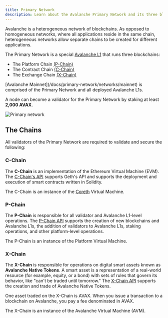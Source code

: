 ```yaml
---
title: Primary Network
description: Learn about the Avalanche Primary Network and its three blockchains.
---
```


Avalanche is a heterogeneous network of blockchains. As opposed to homogeneous networks, where all applications reside in the same chain, heterogeneous networks allow separate chains to be created for different applications.

The Primary Network is a special [Avalanche L1](/docs/quick-start/avalanche-l1s) that runs three blockchains:

- The Platform Chain [(P-Chain)](/docs/primary-network/overview#p-chain)
- The Contract Chain [(C-Chain)](/docs/primary-network/overview#c-chain)
- The Exchange Chain [(X-Chain)](/docs/primary-network/overview#x-chain)

<Callout title="Note">
[Avalanche Mainnet](/docs/primary-network/networks/mainnet) is comprised of the Primary Network and all deployed Avalanche L1s.
</Callout>

A node can become a validator for the Primary Network by staking at least **2,000 AVAX**.

![Primary network](/images/primary-network1.png)

## The Chains

All validators of the Primary Network are required to validate and secure the following:

### C-Chain

The **C-Chain** is an implementation of the Ethereum Virtual Machine (EVM). The [C-Chain's API](/docs/api-reference/c-chain/api) supports Geth's API and supports the deployment and execution of smart contracts written in Solidity.

The C-Chain is an instance of the [Coreth](https://github.com/ava-labs/coreth) Virtual Machine.

### P-Chain

The **P-Chain** is responsible for all validator and Avalanche L1-level operations. The [P-Chain API](/docs/api-reference/p-chain/api) supports the creation of new blockchains and Avalanche L1s, the addition of validators to Avalanche L1s, staking operations, and other platform-level operations.

The P-Chain is an instance of the Platform Virtual Machine.

### X-Chain

The **X-Chain** is responsible for operations on digital smart assets known as **Avalanche Native Tokens**. A smart asset is a representation of a real-world resource (for example, equity, or a bond) with sets of rules that govern its behavior, like "can't be traded until tomorrow." The [X-Chain API](/docs/api-reference/x-chain/api) supports the creation and trade of Avalanche Native Tokens.

One asset traded on the X-Chain is AVAX. When you issue a transaction to a blockchain on Avalanche, you pay a fee denominated in AVAX.

The X-Chain is an instance of the Avalanche Virtual Machine (AVM).
